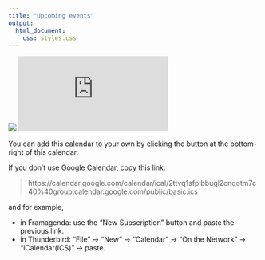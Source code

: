 ```yaml
---
title: "Upcoming events"
output:
  html_document:
    css: styles.css
---
```


<!-- http://stackoverflow.com/questions/11122249/scale-iframe-css-width-100-like-an-image -->
<div class="h_iframe">
<!-- a transparent image is preferable -->
<img class="ratio" src="http://placehold.it/16x12"/>
<iframe src="https://calendar.google.com/calendar/embed?src=2ttvq1sfpibbugl2cnqotm7c40%40group.calendar.google.com&ctz=Europe/Paris" style="border: 0" frameborder="0" scrolling="no"></iframe>
</div>

You can add this calendar to your own by clicking the button at the bottom-right of this calendar.

If you don't use Google Calendar, copy this link:

> https://calendar.google.com/calendar/ical/2ttvq1sfpibbugl2cnqotm7c40%40group.calendar.google.com/public/basic.ics

and for example, 

- in Framagenda: use the "New Subscription" button and paste the previous link.
- in Thunderbird: "File" -> "New" -> "Calendar" -> "On the Network" -> "iCalendar(ICS)" -> paste.